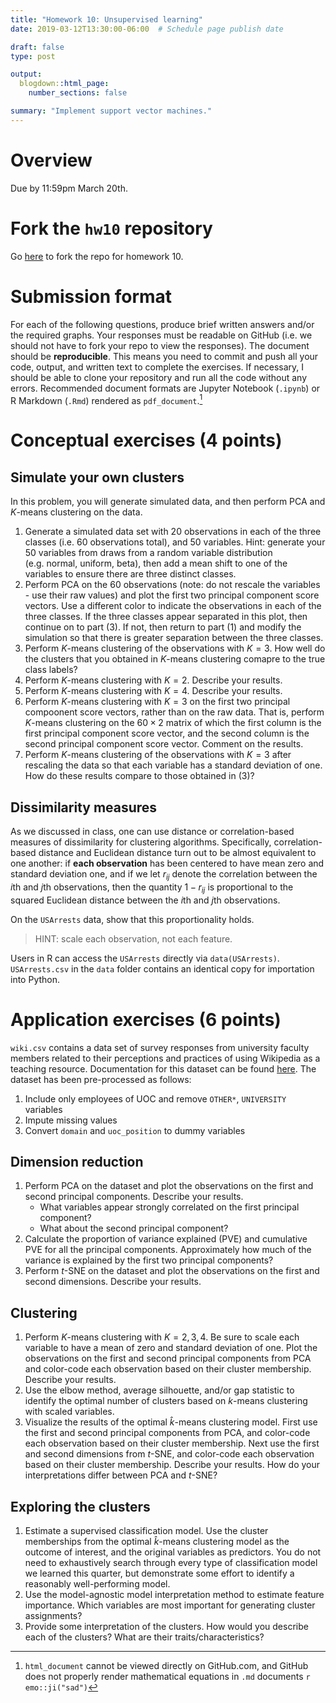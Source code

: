 ```yaml
---
title: "Homework 10: Unsupervised learning"
date: 2019-03-12T13:30:00-06:00  # Schedule page publish date

draft: false
type: post

output:
  blogdown::html_page:
    number_sections: false

summary: "Implement support vector machines."
---
```


\newcommand{\E}{\mathrm{E}} \newcommand{\Var}{\mathrm{Var}} \newcommand{\Cov}{\mathrm{Cov}} \newcommand{\se}{\text{se}}

# Overview

Due by 11:59pm March 20th.

# Fork the `hw10` repository

Go [here](https://github.com/css-model/hw10) to fork the repo for homework 10.

# Submission format

For each of the following questions, produce brief written answers and/or the required graphs. Your responses must be readable on GitHub (i.e. we should not have to fork your repo to view the responses). The document should be **reproducible**. This means you need to commit and push all your code, output, and written text to complete the exercises. If necessary, I should be able to clone your repository and run all the code without any errors. Recommended document formats are Jupyter Notebook (`.ipynb`) or R Markdown (`.Rmd`) rendered as `pdf_document`.^[`html_document` cannot be viewed directly on GitHub.com, and GitHub does not properly render mathematical equations in `.md` documents `r emo::ji("sad")`]

# Conceptual exercises (4 points)

## Simulate your own clusters

In this problem, you will generate simulated data, and then perform PCA and $K$-means clustering on the data.

1. Generate a simulated data set with 20 observations in each of the three classes (i.e. 60 observations total), and 50 variables. Hint: generate your 50 variables from draws from a random variable distribution (e.g. normal, uniform, beta), then add a mean shift to one of the variables to ensure there are three distinct classes.
1. Perform PCA on the 60 observations (note: do not rescale the variables - use their raw values) and plot the first two principal component score vectors. Use a different color to indicate the observations in each of the three classes. If the three classes appear separated in this plot, then continue on to part (3). If not, then return to part (1) and modify the simulation so that there is greater separation between the three classes.
1. Perform $K$-means clustering of the observations with $K = 3$. How well do the clusters that you obtained in $K$-means clustering comapre to the true class labels?
1. Perform $K$-means clustering with $K=2$. Describe your results.
1. Perform $K$-means clustering with $K=4$. Describe your results.
1. Perform $K$-means clustering with $K=3$ on the first two principal compoonent score vectors, rather than on the raw data. That is, perform $K$-means clustering on the $60 \times 2$ matrix of which the first column is the first principal component score vector, and the second column is the second principal component score vector. Comment on the results.
1. Perform $K$-means clustering of the observations with $K = 3$ after rescaling the data so that each variable has a standard deviation of one. How do these results compare to those obtained in (3)?

## Dissimilarity measures

As we discussed in class, one can use distance or correlation-based measures of dissimilarity for clustering algorithms. Specifically, correlation-based distance and Euclidean distance turn out to be almost equivalent to one another: if **each observation** has been centered to have mean zero and standard deviation one, and if we let $r_{ij}$ denote the correlation between the $i$th and $j$th observations, then the quantity $1 - r_{ij}$ is proportional to the squared Euclidean distance between the $i$th and $j$th observations.

On the `USArrests` data, show that this proportionality holds.

> HINT: scale each observation, not each feature.

Users in R can access the `USArrests` directly via `data(USArrests)`. `USArrests.csv` in the `data` folder contains an identical copy for importation into Python.

# Application exercises (6 points)

`wiki.csv` contains a data set of survey responses from university faculty members related to their perceptions and practices of using Wikipedia as a teaching resource. Documentation for this dataset can be found [here](https://archive.ics.uci.edu/ml/datasets/wiki4HE). The dataset has been pre-processed as follows:

1. Include only employees of UOC and remove `OTHER*`, `UNIVERSITY` variables
1. Impute missing values
1. Convert `domain` and `uoc_position` to dummy variables

## Dimension reduction

1. Perform PCA on the dataset and plot the observations on the first and second principal components. Describe your results.
    * What variables appear strongly correlated on the first principal component?
    * What about the second principal component?
1. Calculate the proportion of variance explained (PVE) and cumulative PVE for all the principal components. Approximately how much of the variance is explained by the first two principal components?
1. Perform $t$-SNE on the dataset and plot the observations on the first and second dimensions. Describe your results.

## Clustering

1. Perform $K$-means clustering with $K=2,3,4$. Be sure to scale each variable to have a mean of zero and standard deviation of one. Plot the observations on the first and second principal components from PCA and color-code each observation based on their cluster membership. Describe your results.
1. Use the elbow method, average silhouette, and/or gap statistic to identify the optimal number of clusters based on $k$-means clustering with scaled variables.
1. Visualize the results of the optimal $\hat{k}$-means clustering model. First use the first and second principal components from PCA, and color-code each observation based on their cluster membership. Next use the first and second dimensions from $t$-SNE, and color-code each observation based on their cluster membership. Describe your results. How do your interpretations differ between PCA and $t$-SNE?

## Exploring the clusters

1. Estimate a supervised classification model. Use the cluster memberships from the optimal $\hat{k}$-means clustering model as the outcome of interest, and the original variables as predictors. You do not need to exhaustively search through every type of classification model we learned this quarter, but demonstrate some effort to identify a reasonably well-performing model.
1. Use the model-agnostic model interpretation method to estimate feature importance. Which variables are most important for generating cluster assignments?
1. Provide some interpretation of the clusters. How would you describe each of the clusters? What are their traits/characteristics?


